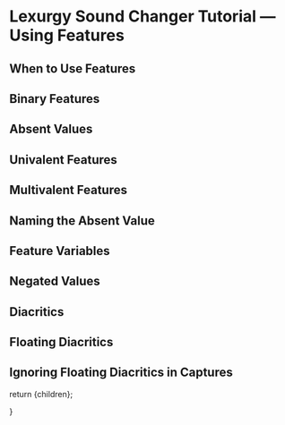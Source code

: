 
# Lexurgy Sound Changer Tutorial — Using Features

## When to Use Features

## Binary Features

## Absent Values

## Univalent Features

## Multivalent Features

## Naming the Absent Value

## Feature Variables

## Negated Values

## Diacritics

## Floating Diacritics

## Ignoring Floating Diacritics in Captures

  return <MdxLayout>{children}</MdxLayout>;

}
